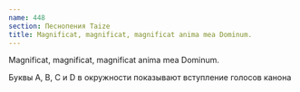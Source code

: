 ```yaml
---
name: 448
section: Песнопения Taize
title: Magnificat, magnificat, magnificat anima mea Dominum.
---
```

Magnificat, magnificat, magnificat anima mea Dominum.


Буквы A, B, C и D в окружности показывают вступление голосов канона